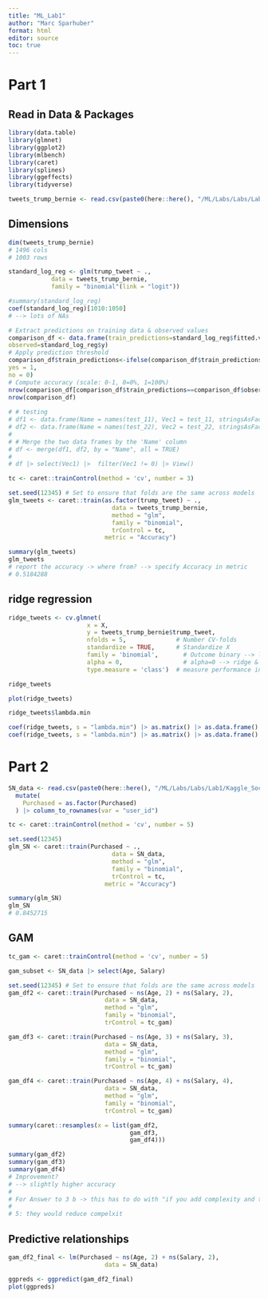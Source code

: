 ```yaml
---
title: "ML_Lab1"
author: "Marc Sparhuber"
format: html
editor: source
toc: true
---
```


# Part 1

## Read in Data & Packages

```r
library(data.table)
library(glmnet)
library(ggplot2)
library(mlbench)
library(caret)
library(splines)
library(ggeffects)
library(tidyverse)

tweets_trump_bernie <- read.csv(paste0(here::here(), "/ML/Labs/Labs/Lab1/trumpbernie.csv"))
```

## Dimensions

```r
dim(tweets_trump_bernie)
# 1496 cols
# 1003 rows
```


```r
standard_log_reg <- glm(trump_tweet ~ .,
            data = tweets_trump_bernie,
            family = "binomial"(link = "logit"))

#summary(standard_log_reg)
coef(standard_log_reg)[1010:1050]
# --> lots of NAs
```


```r
# Extract predictions on training data & observed values
comparison_df <- data.frame(train_predictions=standard_log_reg$fitted.values,
observed=standard_log_reg$y)
# Apply prediction threshold
comparison_df$train_predictions<-ifelse(comparison_df$train_predictions>=0.5,
yes = 1,
no = 0)
# Compute accuracy (scale: 0-1, 0=0%, 1=100%)
nrow(comparison_df[comparison_df$train_predictions==comparison_df$observed,]) /
nrow(comparison_df)
 
# # testing
# df1 <- data.frame(Name = names(test_11), Vec1 = test_11, stringsAsFactors = FALSE)
# df2 <- data.frame(Name = names(test_22), Vec2 = test_22, stringsAsFactors = FALSE)
# 
# # Merge the two data frames by the 'Name' column
# df <- merge(df1, df2, by = "Name", all = TRUE)
# 
# df |> select(Vec1) |>  filter(Vec1 != 0) |> View()
```


```r
tc <- caret::trainControl(method = 'cv', number = 3)

set.seed(12345) # Set to ensure that folds are the same across models
glm_tweets <- caret::train(as.factor(trump_tweet) ~ .,
                             data = tweets_trump_bernie,
                             method = "glm",
                             family = "binomial",
                             trControl = tc,
                           metric = "Accuracy")

summary(glm_tweets)
glm_tweets
# report the accuracy -> where from? --> specify Accuracy in metric
# 0.5184288
```

## ridge regression

```r
ridge_tweets <- cv.glmnet(
                      x = X, 
                      y = tweets_trump_bernie$trump_tweet,
                      nfolds = 5,              # Number CV-folds
                      standardize = TRUE,      # Standardize X
                      family = 'binomial',       # Outcome binary --> logit/binomial
                      alpha = 0,                 # alpha=0 --> ridge & alpha = 1 --> lasso
                      type.measure = 'class')  # measure performance in terms of accuracy

ridge_tweets

plot(ridge_tweets)

ridge_tweets$lambda.min

coef(ridge_tweets, s = "lambda.min") |> as.matrix() |> as.data.frame() |> rename(coefs = 1) |> arrange(desc(coefs)) |> View()
coef(ridge_tweets, s = "lambda.min") |> as.matrix() |> as.data.frame() |> rename(coefs = 1) |> arrange(coefs) |> View()
```

# Part 2

```r
SN_data <- read.csv(paste0(here::here(), "/ML/Labs/Labs/Lab1/Kaggle_Social_Network_Ads.csv")) |>
  mutate(
    Purchased = as.factor(Purchased)
  ) |> column_to_rownames(var = "user_id")

tc <- caret::trainControl(method = 'cv', number = 5)

set.seed(12345)
glm_SN <- caret::train(Purchased ~ .,
                             data = SN_data,
                             method = "glm",
                             family = "binomial",
                             trControl = tc,
                           metric = "Accuracy")

summary(glm_SN)
glm_SN
# 0.8452715
```

## GAM

```r
tc_gam <- caret::trainControl(method = 'cv', number = 5)

gam_subset <- SN_data |> select(Age, Salary)

set.seed(12345) # Set to ensure that folds are the same across models
gam_df2 <- caret::train(Purchased ~ ns(Age, 2) + ns(Salary, 2),
                           data = SN_data,
                           method = "glm",
                           family = "binomial",
                           trControl = tc_gam)

gam_df3 <- caret::train(Purchased ~ ns(Age, 3) + ns(Salary, 3),
                           data = SN_data,
                           method = "glm",
                           family = "binomial",
                           trControl = tc_gam)

gam_df4 <- caret::train(Purchased ~ ns(Age, 4) + ns(Salary, 4),
                           data = SN_data,
                           method = "glm",
                           family = "binomial",
                           trControl = tc_gam)

summary(caret::resamples(x = list(gam_df2,
                                  gam_df3, 
                                  gam_df4)))

summary(gam_df2)
summary(gam_df3)
summary(gam_df4)
# Improvement?
# --> slightly higher accuracy
# 
# For Answer to 3 b -> this has to do with "if you add complexity and that makes the model better it was previously underfitted and vice versa. --> This also has implications for bias and variance which are based on the theoretical curves of bias and variance from the slides.
# 
# 5: they would reduce compelxit
```

## Predictive relationships

```r
gam_df2_final <- lm(Purchased ~ ns(Age, 2) + ns(Salary, 2),
                           data = SN_data)

ggpreds <- ggpredict(gam_df2_final)
plot(ggpreds)
```
